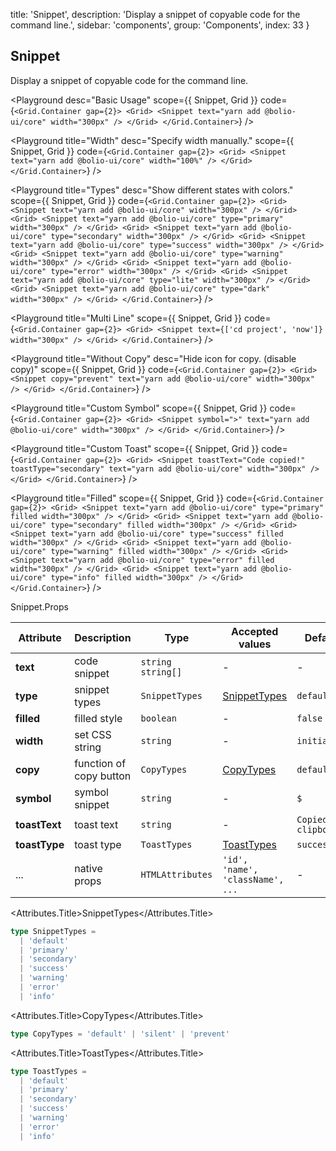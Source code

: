 
  title: 'Snippet',
  description: 'Display a snippet of copyable code for the command line.',
  sidebar: 'components',
  group: 'Components',
  index: 33
}

## Snippet

Display a snippet of copyable code for the command line.

<Playground
  desc="Basic Usage"
  scope={{ Snippet, Grid }}
  code={`
<Grid.Container gap={2}>
  <Grid>
    <Snippet text="yarn add @bolio-ui/core" width="300px" />
  </Grid>
</Grid.Container>
`}
/>

<Playground
  title="Width"
  desc="Specify width manually."
  scope={{ Snippet, Grid }}
  code={`
<Grid.Container gap={2}>
  <Grid>
    <Snippet text="yarn add @bolio-ui/core" width="100%" />
  </Grid>
</Grid.Container>
`}
/>

<Playground
  title="Types"
  desc="Show different states with colors."
  scope={{ Snippet, Grid }}
  code={`
<Grid.Container gap={2}>
  <Grid>
    <Snippet text="yarn add @bolio-ui/core" width="300px" />
  </Grid>
  <Grid>
    <Snippet text="yarn add @bolio-ui/core" type="primary" width="300px" />
  </Grid>
  <Grid>
    <Snippet text="yarn add @bolio-ui/core" type="secondary" width="300px" />
  </Grid>
  <Grid>
    <Snippet text="yarn add @bolio-ui/core" type="success" width="300px" />
  </Grid>
  <Grid>
    <Snippet text="yarn add @bolio-ui/core" type="warning" width="300px" />
  </Grid>
  <Grid>
    <Snippet text="yarn add @bolio-ui/core" type="error" width="300px" />
  </Grid>
  <Grid>
    <Snippet text="yarn add @bolio-ui/core" type="lite" width="300px" />
  </Grid>
  <Grid>
    <Snippet text="yarn add @bolio-ui/core" type="dark" width="300px" />
  </Grid>
</Grid.Container>
`}
/>

<Playground
  title="Multi Line"
  scope={{ Snippet, Grid }}
  code={`
<Grid.Container gap={2}>
  <Grid>
    <Snippet text={['cd project', 'now']} width="300px" />
  </Grid>
</Grid.Container>
`}
/>

<Playground
  title="Without Copy"
  desc="Hide icon for copy. (disable copy)"
  scope={{ Snippet, Grid }}
  code={`
<Grid.Container gap={2}>
  <Grid>
    <Snippet copy="prevent" text="yarn add @bolio-ui/core" width="300px" />
  </Grid>
</Grid.Container>
`}
/>

<Playground
  title="Custom Symbol"
  scope={{ Snippet, Grid }}
  code={`
<Grid.Container gap={2}>
  <Grid>
    <Snippet symbol=">" text="yarn add @bolio-ui/core" width="300px" />
  </Grid>
</Grid.Container>
`}
/>

<Playground
  title="Custom Toast"
  scope={{ Snippet, Grid }}
  code={`
<Grid.Container gap={2}>
  <Grid>
    <Snippet
      toastText="Code copied!"
      toastType="secondary"
      text="yarn add @bolio-ui/core"
      width="300px"
    />
  </Grid>
</Grid.Container>
`}
/>

<Playground
  title="Filled"
  scope={{ Snippet, Grid }}
  code={`
<Grid.Container gap={2}>
  <Grid>
    <Snippet
      text="yarn add @bolio-ui/core"
      type="primary"
      filled
      width="300px"
    />
  </Grid>
  <Grid>
    <Snippet
      text="yarn add @bolio-ui/core"
      type="secondary"
      filled
      width="300px"
    />
  </Grid>
  <Grid>
    <Snippet
      text="yarn add @bolio-ui/core"
      type="success"
      filled
      width="300px"
    />
  </Grid>
  <Grid>
    <Snippet
      text="yarn add @bolio-ui/core"
      type="warning"
      filled
      width="300px"
    />
  </Grid>
  <Grid>
    <Snippet
      text="yarn add @bolio-ui/core"
      type="error"
      filled
      width="300px"
    />
  </Grid>
  <Grid>
    <Snippet
      text="yarn add @bolio-ui/core"
      type="info"
      filled
      width="300px"
    />
  </Grid>
</Grid.Container>
`}
/>

<Attributes edit="/pages/components/snippet.mdx">
<Attributes.Title>Snippet.Props</Attributes.Title>

| Attribute     | Description             | Type                | Accepted values                  | Default                |
| ------------- | ----------------------- | ------------------- | -------------------------------- | ---------------------- |
| **text**      | code snippet            | `string` `string[]` | -                                | -                      |
| **type**      | snippet types           | `SnippetTypes`      | [SnippetTypes](#snippettypes)    | `default`              |
| **filled**    | filled style            | `boolean`           | -                                | `false`                |
| **width**     | set CSS string          | `string`            | -                                | `initial`              |
| **copy**      | function of copy button | `CopyTypes`         | [CopyTypes](#copytypes)          | `default`              |
| **symbol**    | symbol snippet          | `string`            | -                                | `$`                    |
| **toastText** | toast text              | `string`            | -                                | `Copied to clipboard!` |
| **toastType** | toast type              | `ToastTypes`        | [ToastTypes](#toasttypes)        | `success`              |
| ...           | native props            | `HTMLAttributes`    | `'id', 'name', 'className', ...` | -                      |

<Attributes.Title>SnippetTypes</Attributes.Title>

```ts
type SnippetTypes =
  | 'default'
  | 'primary'
  | 'secondary'
  | 'success'
  | 'warning'
  | 'error'
  | 'info'
```

<Attributes.Title>CopyTypes</Attributes.Title>

```ts
type CopyTypes = 'default' | 'silent' | 'prevent'
```

<Attributes.Title>ToastTypes</Attributes.Title>

```ts
type ToastTypes =
  | 'default'
  | 'primary'
  | 'secondary'
  | 'success'
  | 'warning'
  | 'error'
  | 'info'
```

</Attributes>

